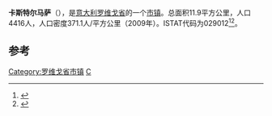 {{Infobox Italian comune
| name                = 卡斯特尔马萨
| official_name       = Castelmassa
| native_name         =
| image_skyline       =Castelmassa and Sermide, Lombardy, Italy.jpg
| imagesize           =
| image_alt           =
| image_caption       =圖右為卡斯特尔马萨
| image_shield        =
| shield_alt          =
| image_map           =
| map_alt             =
| map_caption         =
| pushpin_label_position =
| pushpin_map_alt     =
| latd  =  |latm  =   |lats  =  |latNS  = N
| longd =  |longm =  |longs =   |longEW = E
| coordinates_type    = type:city(278)_region:IT
| coordinates_display = title
| coordinates_footnotes =
| region              = [[威尼托|威尼托]]
| province            = [[罗维戈省|罗维戈省]]
| frazioni            =
| mayor_party         =
| mayor               = 
| area_footnotes      =
| area_total_km2      = 11.9
| population_footnotes =
| population_total    = 4416
| population_as_of    = 2009
| pop_density_footnotes =
| elevation_footnotes =
| elevation_m         = 
| twin1               =
| twin1_country       =
| saint               =
| day                 =
| postal_code         =45035
| area_code           = 
| website             = 
| footnotes           = }}

'''卡斯特尔马萨'''（{{lang-it|Castelmassa}}），是[[意大利|意大利]][[罗维戈省|罗维戈省]]的一个[[市镇_(意大利)|市镇]]。总面积11.9平方公里，人口4416人，人口密度371.1人/平方公里（2009年）。ISTAT代码为029012<ref>{{Cite web|url=http://www.comuni-italiani.it/029/lista.html|title=Elenco Comuni Provincia di Rovigo - Veneto|accessdate=2017-08-26|work=www.comuni-italiani.it|archive-date=2017-08-19|archive-url=https://web.archive.org/web/20170819142003/http://www.comuni-italiani.it/029/lista.html|dead-url=no}}</ref><ref>{{Cite web|url=http://www.tuttitalia.it/veneto/provincia-di-rovigo/50-comuni/popolazione/|title=Comuni della Provincia di Rovigo per popolazione|accessdate=2017-08-26|work=Tuttitalia.it|language=it|archive-date=2017-08-26|archive-url=https://web.archive.org/web/20170826234233/http://www.tuttitalia.it/veneto/provincia-di-rovigo/50-comuni/popolazione/|dead-url=no}}</ref>。

==参考==
{{reflist}}

{{Province of Rovigo}}

[[Category:罗维戈省市镇|Category:罗维戈省市镇]]
[[Category:罗维戈省市镇|C]]


{{Italy-geo-stub}}